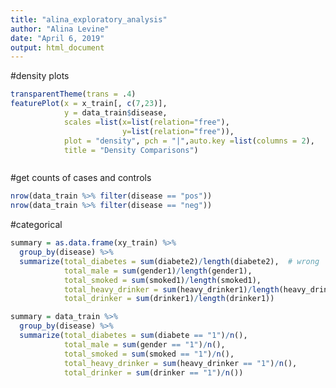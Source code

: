 ```yaml
---
title: "alina_exploratory_analysis"
author: "Alina Levine"
date: "April 6, 2019"
output: html_document
---
```



#density plots

```r


transparentTheme(trans = .4)
featurePlot(x = x_train[, c(7,23)],
            y = data_train$disease,
            scales =list(x=list(relation="free"),
                         y=list(relation="free")),
            plot = "density", pch = "|",auto.key =list(columns = 2),
            title = "Density Comparisons")



```

#get counts of cases and controls

```r

nrow(data_train %>% filter(disease == "pos"))
nrow(data_train %>% filter(disease == "neg"))


```

#categorical

```r

summary = as.data.frame(xy_train) %>%
  group_by(disease) %>%
  summarize(total_diabetes = sum(diabete2)/length(diabete2),  # wrong 
            total_male = sum(gender1)/length(gender1),
            total_smoked = sum(smoked1)/length(smoked1),
            total_heavy_drinker = sum(heavy_drinker1)/length(heavy_drinker1),
            total_drinker = sum(drinker1)/length(drinker1))

summary = data_train %>%
  group_by(disease) %>%
  summarize(total_diabetes = sum(diabete == "1")/n(),
            total_male = sum(gender == "1")/n(),
            total_smoked = sum(smoked == "1")/n(),
            total_heavy_drinker = sum(heavy_drinker == "1")/n(),
            total_drinker = sum(drinker == "1")/n())

```

